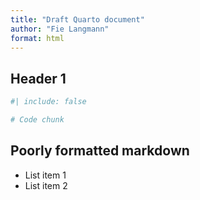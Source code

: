 ```yaml
---
title: "Draft Quarto document"
author: "Fie Langmann"
format: html
---
```


## Header 1

```r
#| include: false
```

```r
# Code chunk
```

## Poorly formatted markdown

-   List item 1
-   List item 2

